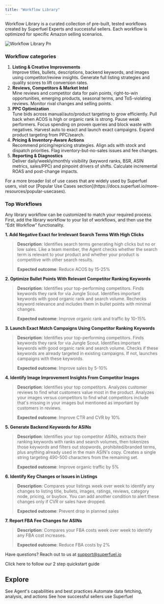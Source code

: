 ```yaml
---
title: "Workflow Library"
---
```


Workflow Library is a curated collection of pre-built, tested workflows created by Superfuel Experts and successful sellers. Each workflow is optimized for specific Amazon selling scenarios.

![Workflow Library Pn](/images/WorkflowLibrary.png)

### **Workflow categories**

1. **Listing & Creative Improvements**\
   Improve titles, bullets, descriptions, backend keywords, and images using competitor/review insights. Generate full listing strategies and quality scores to lift conversion rates.
2. **Reviews, Competitors & Market Intel**\
   Mine reviews and competitor data for pain points, right-to-win opportunities, emerging products, seasonal terms, and ToS-violating reviews. Monitor rival changes and selling points.
3. **PPC Optimization**\
   Tune bids across manual/auto/product targeting to grow efficiently. Pull back when ACOS is high or organic rank is strong. Pause weak performers. Focus spending on proven queries and block waste with negatives. Harvest auto to exact and launch exact campaigns. Expand product targeting from PPC/search.
4. **Pricing & Inventory-Aware Actions**\
   Recommend pricing/repricing strategies. Align ads with stock and dispatch priorities. Flag inventory-but-no-sales issues and fee changes.
5. **Reporting & Diagnostics**\
   Deliver daily/weekly/monthly visibility (keyword ranks, BSR, ASIN metrics, sales/PPC) and pinpoint drivers of shifts. Calculate incremental ROAS and post-change impacts.

<Note>
  For a more broader list of use cases that are widely used by Superfuel users, visit our [Popular Use Cases section](https://docs.superfuel.io/more-resources/popular-usecases).
</Note>

### **Top Workflows**

<Check>
  Any library workflow can be customized to match your required process. First, add the library workflow to your list of workflows, and then use the “Edit Workflow” functionality.
</Check>

**1. Add Negative Exact for Irrelevant Search Terms With High Clicks**

> **Description**: Identifies search terms generating high clicks but no or low sales. Like a team member, the Agent checks whether the search term is relevant to your product and whether your product is competitive with other search results.
>
> **Expected outcome**: Reduce ACOS by 15-25%

**2. Optimize Bullet Points With Relevant Competitor Ranking Keywords**

> **Description**: Identifies your top-performing competitors. Finds keywords they rank for via Jungle Scout. Identifies important keywords with good organic rank and search volume. Rechecks keyword relevance and includes them in bullet points with minimal changes.
>
> **Expected outcome**: Improve organic rank and traffic by 10-15%

**3. Launch Exact Match Campaigns Using Competitor Ranking Keywords**

> **Description**: Identifies your top-performing competitors. Finds keywords they rank for via Jungle Scout. Identifies important keywords with good organic rank and search volume. Checks if these keywords are already targeted in existing campaigns. If not, launches campaigns with these keywords.
>
> **Expected outcome**: Improve sales by 5-10%

**4. Identify Image Improvement Insights From Competitor Images**

> **Description**: Identifies your top competitors. Analyzes customer reviews to find what customers value most in the product. Analyzes your images versus competitors to find what competitors include that's missing in your images but mentioned as important by customers in reviews.
>
> **Expected outcome**: Improve CTR and CVR by 10%

**5. Generate Backend Keywords for ASINs**

> **Description**: Identifies your top competitor ASINs, extracts their ranking keywords with ranks and search volumes, then tokenizes those keywords and filters out stopwords, prohibited/branded terms, plus anything already used in the main ASIN's copy. Creates a single string targeting 490-500 characters from the remaining set.
>
> **Expected outcome**: Improve organic traffic by 5%

**6. Identify Key Changes or Issues in Listings**

> **Description**: Compares your listings week over week to identify any changes to listing title, bullets, images, ratings, reviews, category node, pricing, or buybox. You can add another condition to alert these changes only if CVR or sales have dropped.
>
> **Expected outcome**: Prevent drop in planned sales

**7. Report FBA Fee Changes for ASINs**

> **Description**: Compares your FBA costs week over week to identify any FBA cost increases.
>
> **Expected outcome**: Reduce FBA costs by 2%

Have questions? Reach out to us at [support@superfuel.io](mailto:support@superfuel.io)

<Card title="Run Your First Workflow" icon="rocket" iconType="regular" color="#NaNNaNNaN" horizontal href="https://docs.superfuel.io/getting-started/first-workflow">
  Click here to follow our 2 step quickstart guide
</Card>

## Explore

<Columns cols={3}>
  <Card title="Agent" icon="user-robot" href="https://docs.superfuel.io/concepts/agent">
    See Agent's capabilities and best practices
  </Card>
  <Card title="Workflows" icon="chart-network" href="https://docs.superfuel.io/concepts/workflows">
    Automate data fetching, analysis, and actions
  </Card>
  <Card title="Best Practices" icon="lightbulb" href="https://docs.superfuel.io/more-resources/success-stories">
    See how successful sellers use Superfuel
  </Card>
</Columns>